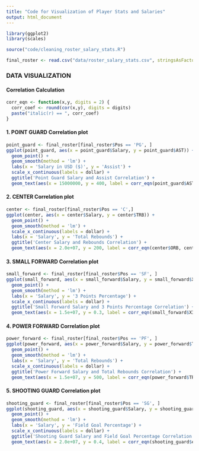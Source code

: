 ```yaml
---
title: "Code for Visualization of Player Stats and Salaries"
output: html_document
---
```

``` r
library(ggplot2)
library(scales)
```

``` r
source("code/cleaning_roster_salary_stats.R")
```

``` r
final_roster <- read.csv("data/roster_salary_stats.csv", stringsAsFactors = F)
```

### DATA VISUALIZATION

#### Correlation Calculation
```r
corr_eqn <- function(x,y, digits = 2) {
  corr_coef <- round(cor(x,y), digits = digits)
  paste("italic(r) == ", corr_coef)
}
```

#### 1. POINT GUARD Correlation plot
```r
point_guard <- final_roster[final_roster$Pos == 'PG', ]
ggplot(point_guard, aes(x = point_guard$Salary, y = point_guard$AST)) +
  geom_point() +
  geom_smooth(method = 'lm') +
  labs(x = 'Salary in USD ($)', y = 'Assist') + 
  scale_x_continuous(labels = dollar) + 
  ggtitle('Point Guard Salary and Assist Correlation') +
  geom_text(aes(x = 15000000, y = 400, label = corr_eqn(point_guard$AST, point_guard$Salary)), parse = TRUE, colour = "#0000FF")

```

#### 2. CENTER Correlation plot
```r
center <- final_roster[final_roster$Pos == 'C',]
ggplot(center, aes(x = center$Salary, y = center$TRB)) +
  geom_point() +
  geom_smooth(method = 'lm') +
  scale_x_continuous(labels = dollar) + 
  labs(x = 'Salary', y = 'Total Rebounds') +
  ggtitle('Center Salary and Rebounds Correlation') +
  geom_text(aes(x = 2.0e+07, y = 200, label = corr_eqn(center$ORB, center$Salary)), parse = TRUE, colour = "#0000FF")

```

#### 3. SMALL FORWARD Correlation plot
```r
small_forward <- final_roster[final_roster$Pos == 'SF', ]
ggplot(small_forward, aes(x = small_forward$Salary, y = small_forward$X3P.)) +
  geom_point() +
  geom_smooth(method = 'lm') +
  labs(x = 'Salary', y = '3 Points Percentage') +
  scale_x_continuous(labels = dollar) + 
  ggtitle('Small Forward Salary and 3 Points Percentage Correlation') +
  geom_text(aes(x = 1.5e+07, y = 0.3, label = corr_eqn(small_forward$X3P, small_forward$Salary)), parse = TRUE, colour = "#0000FF")
```

#### 4. POWER FORWARD Correlation plot
```r
power_forward <- final_roster[final_roster$Pos == 'PF', ]
ggplot(power_forward, aes(x = power_forward$Salary, y = power_forward$TRB)) +
  geom_point() +
  geom_smooth(method = 'lm') +
  labs(x = 'Salary', y = 'Total Rebounds') +
  scale_x_continuous(labels = dollar) + 
  ggtitle('Power Forward Salary and Total Rebounds Correlation') +
  geom_text(aes(x = 1.5e+07, y = 500, label = corr_eqn(power_forward$TRB, power_forward$Salary)), parse = TRUE, colour = "#0000FF")
```

#### 5. SHOOTING GUARD Correlation plot
```r
shooting_guard <- final_roster[final_roster$Pos == 'SG', ]
ggplot(shooting_guard, aes(x = shooting_guard$Salary, y = shooting_guard$eFG.)) +
  geom_point() +
  geom_smooth(method = 'lm') +
  labs(x = 'Salary', y = 'Field Goal Percentage') +
  scale_x_continuous(labels = dollar) + 
  ggtitle('Shooting Guard Salary and Field Goal Percentage Correlation') +
  geom_text(aes(x = 2.0e+07, y = 0.4, label = corr_eqn(shooting_guard$eFG., shooting_guard$Salary)), parse = TRUE, colour = "#0000FF")
```

